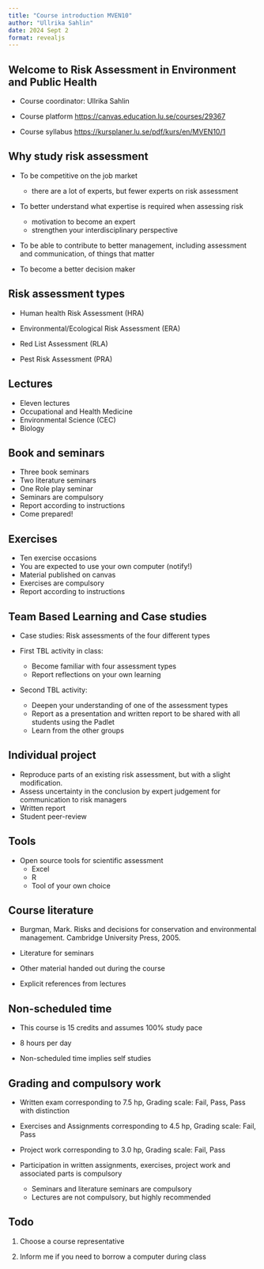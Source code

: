 ```yaml
---
title: "Course introduction MVEN10"
author: "Ullrika Sahlin"
date: 2024 Sept 2
format: revealjs
---
```


## Welcome to Risk Assessment in Environment and Public Health

-   Course coordinator: Ullrika Sahlin

-   Course platform <https://canvas.education.lu.se/courses/29367>

-   Course syllabus <https://kursplaner.lu.se/pdf/kurs/en/MVEN10/1>

## Why study risk assessment

::: incremental
-   To be competitive on the job market

    -   there are a lot of experts, but fewer experts on risk assessment

-   To better understand what expertise is required when assessing risk

    -   motivation to become an expert
    -   strengthen your interdisciplinary perspective

-   To be able to contribute to better management, including assessment and communication, of things that matter

-   To become a better decision maker
:::

## Risk assessment types

-   Human health Risk Assessment (HRA)

-   Environmental/Ecological Risk Assessment (ERA)

-   Red List Assessment (RLA)

-   Pest Risk Assessment (PRA)

## Lectures

-   Eleven lectures
-   Occupational and Health Medicine
-   Environmental Science (CEC)
-   Biology

## Book and seminars

-   Three book seminars
-   Two literature seminars
-   One Role play seminar
-   Seminars are compulsory
-   Report according to instructions
-   Come prepared!

## Exercises

-   Ten exercise occasions
-   You are expected to use your own computer (notify!)
-   Material published on canvas
-   Exercises are compulsory
-   Report according to instructions

## Team Based Learning and Case studies

-   Case studies: Risk assessments of the four different types

-   First TBL activity in class:

    -   Become familiar with four assessment types
    -   Report reflections on your own learning

-   Second TBL activity:

    -   Deepen your understanding of one of the assessment types
    -   Report as a presentation and written report to be shared with all students using the Padlet
    -   Learn from the other groups

## Individual project

-   Reproduce parts of an existing risk assessment, but with a slight modification.
-   Assess uncertainty in the conclusion by expert judgement for communication to risk managers
-   Written report
-   Student peer-review

## Tools

-   Open source tools for scientific assessment
    -   Excel
    -   R
    -   Tool of your own choice

## Course literature

-   Burgman, Mark. Risks and decisions for conservation and environmental management. Cambridge University Press, 2005.

-   Literature for seminars

-   Other material handed out during the course

-   Explicit references from lectures

## Non-scheduled time

-   This course is 15 credits and assumes 100% study pace

-   8 hours per day

-   Non-scheduled time implies self studies

## Grading and compulsory work

-   Written exam corresponding to 7.5 hp, Grading scale: Fail, Pass, Pass with distinction

-   Exercises and Assignments corresponding to 4.5 hp, Grading scale: Fail, Pass

-   Project work corresponding to 3.0 hp, Grading scale: Fail, Pass

-   Participation in written assignments, exercises, project work and associated parts is compulsory

    -   Seminars and literature seminars are compulsory
    -   Lectures are not compulsory, but highly recommended

## Todo

1.  Choose a course representative

2.  Inform me if you need to borrow a computer during class
